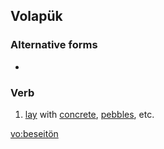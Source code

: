 ==Volapük==

===Alternative forms===
* {{l|vo|beseitoyn}}

===Verb===
{{infl|vo|verb}}

# [[lay]] with [[concrete]], [[pebbles]], etc.

[[vo:beseitön]]